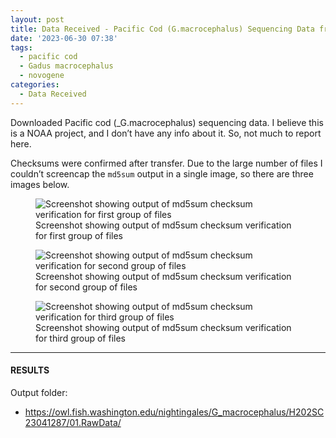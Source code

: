 ```yaml
---
layout: post
title: Data Received - Pacific Cod (G.macrocephalus) Sequencing Data from Novogene
date: '2023-06-30 07:38'
tags: 
  - pacific cod
  - Gadus macrocephalus
  - novogene
categories: 
  - Data Received
---
```

Downloaded Pacific cod (_G.macrocephalus) sequencing data. I believe this is a NOAA project, and I don't have any info about it. So, not much to report here.

Checksums were confirmed after transfer. Due to the large number of files I couldn't screencap the `md5sum` output in a single image, so there are three images below.

![Screenshot showing output of md5sum checksum verification for first group of files](https://github.com/RobertsLab/sams-notebook/blob/master/images/screencaps/20230630-gmac-fastq-checksums-01.png?raw=true)

![Screenshot showing output of md5sum checksum verification for second group of files](https://github.com/RobertsLab/sams-notebook/blob/master/images/screencaps/20230630-gmac-fastq-checksums-02.png?raw=true)

![Screenshot showing output of md5sum checksum verification for third group of files](https://github.com/RobertsLab/sams-notebook/blob/master/images/screencaps/20230630-gmac-fastq-checksums-03.png?raw=true)

---

#### RESULTS

Output folder:

- [https://owl.fish.washington.edu/nightingales/G_macrocephalus/H202SC23041287/01.RawData/](https://owl.fish.washington.edu/nightingales/G_macrocephalus/H202SC23041287/01.RawData/)

